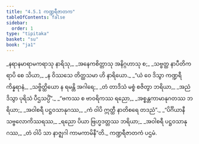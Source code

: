 ```yaml
---
title: "4.5.1 ကဏ္ဍရီဇာတက"
tableOfContents: false
sidebar:
  order: 1
type: "tipitaka"
basket: "su"
book: "ja1"
---
```



<DynamicBreadcrumb />

<Division number="161" book="ja1">

<Paragraph number="1091" type="verses" book="ja1">
_နရာနမာရာမကရာသု နာရိသု,_  
_အနေကစိတ္တာသု အနိဂ္ဂဟာသု စ;_  
_သဗ္ဗတ္ထ နာပီတိကရာပိ စေ သိယာ,_  
_န ဝိဿသေ တိတ္ထသမာ ဟိ နာရိယော._  

</Paragraph>

</Division>
<Division number="162" book="ja1">

<Paragraph number="1092" type="verses" book="ja1">
_“ယံ ဝေ ဒိသွာ ကဏ္ဍရီကိန္နရာနံ,_  
_သဗ္ဗိတ္ထိယော န ရမန္တိ အဂါရေ;_  
_တံ တာဒိသံ မစ္စံ စဇိတွာ ဘရိယာ,_  
_အညံ ဒိသွာ ပုရိသံ ပီဌသပ္ပိံ”._  

</Paragraph>

</Division>
<Division number="163" book="ja1">

<Paragraph number="1093" type="verses" book="ja1">
_“ဗကဿ စ ဗာဝရိကဿ ရညော,_  
_အစ္စန္တကာမာနုဂတဿ ဘရိယာ;_  
_အဝါစရီ ပဋ္ဌဝသာနုဂဿ,_  
_ကံ ဝါပိ ဣတ္ထီ နာတိစရေ တဒညံ”._  

</Paragraph>

</Division>
<Division number="164" book="ja1">

<Paragraph number="1094" type="verses" book="ja1">
_“ပိင်္ဂိယာနီ သဗ္ဗလောကိဿရဿ,_  
_ရညော ပိယာ ဗြဟ္မဒတ္တဿ ဘရိယာ;_  
_အဝါစရီ ပဋ္ဌဝသာနုဂဿ,_  
_တံ ဝါပိ သာ နာဇ္ဈဂါ ကာမကာမိနီ”တိ._  


</Paragraph>
</Division>

<Paragraph number="1095" type="center" book="ja1">
ကဏ္ဍရီဇာတကံ ပဌမံ.
</Paragraph>